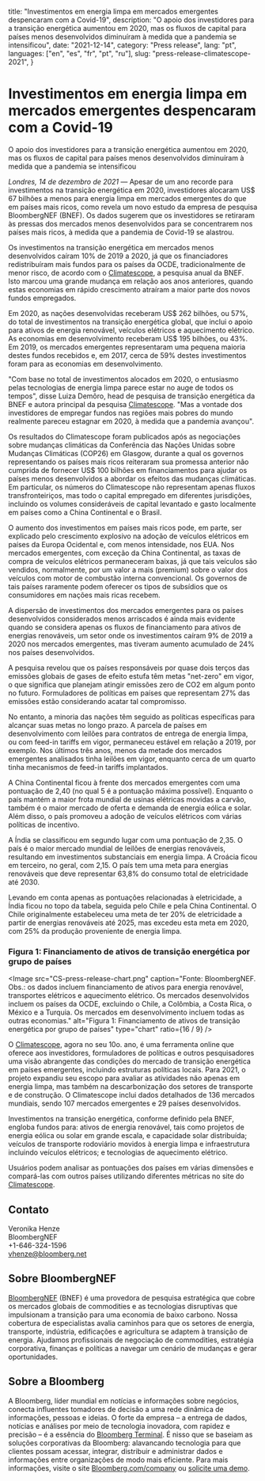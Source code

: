   title:
    "Investimentos em energia limpa em mercados emergentes despencaram com a Covid-19",
  description:
    "O apoio dos investidores para a transição energética aumentou em 2020, mas os fluxos de capital para países menos desenvolvidos diminuíram à medida que a pandemia se intensificou",
  date: "2021-12-14",
  category: "Press release",
  lang: "pt",
  languages: ["en", "es", "fr", "pt", "ru"],
  slug: "press-release-climatescope-2021",
}



# Investimentos em energia limpa em mercados emergentes despencaram com a Covid-19

O apoio dos investidores para a transição energética aumentou em 2020, mas os fluxos de capital para países menos desenvolvidos diminuíram à medida que a pandemia se intensificou

_Londres, 14 de dezembro de 2021_ — Apesar de um ano recorde para investimentos na transição energética em 2020, investidores alocaram US$ 67 bilhões a menos para energia limpa em mercados emergentes do que em países mais ricos, como revela um novo estudo da empresa de pesquisa BloombergNEF (BNEF). Os dados sugerem que os investidores se retiraram às pressas dos mercados menos desenvolvidos para se concentrarem nos países mais ricos, à medida que a pandemia de Covid-19 se alastrou.

Os investimentos na transição energética em mercados menos desenvolvidos caíram 10% de 2019 a 2020, já que os financiadores redistribuíram mais fundos para os países da OCDE, tradicionalmente de menor risco, de acordo com o [Climatescope](https://www.global-climatescope.org/), a pesquisa anual da BNEF. Isto marcou uma grande mudança em relação aos anos anteriores, quando estas economias em rápido crescimento atraíram a maior parte dos novos fundos empregados.

Em 2020, as nações desenvolvidas receberam US$ 262 bilhões, ou 57%, do total de investimentos na transição energética global, que inclui o apoio para ativos de energia renovável, veículos elétricos e aquecimento elétrico. As economias em desenvolvimento receberam US$ 195 bilhões, ou 43%. Em 2019, os mercados emergentes representaram uma pequena maioria destes fundos recebidos e, em 2017, cerca de 59% destes investimentos foram para as economias em desenvolvimento.

"Com base no total de investimentos alocados em 2020, o entusiasmo pelas tecnologias de energia limpa parece estar no auge de todos os tempos", disse Luiza Demôro, head de pesquisa de transição energética da BNEF e autora principal da pesquisa [Climatescope](https://www.global-climatescope.org/). "Mas a vontade dos investidores de empregar fundos nas regiões mais pobres do mundo realmente pareceu estagnar em 2020, à medida que a pandemia avançou".

Os resultados do Climatescope foram publicados após as negociações sobre mudanças climáticas da Conferência das Nações Unidas sobre Mudanças Climáticas (COP26) em Glasgow, durante a qual os governos representando os países mais ricos reiteraram sua promessa anterior não cumprida de fornecer US$ 100 bilhões em financiamentos para ajudar os países menos desenvolvidos a abordar os efeitos das mudanças climáticas. Em particular, os números do Climatescope não representam apenas fluxos transfronteiriços, mas todo o capital empregado em diferentes jurisdições, incluindo os volumes consideráveis de capital levantado e gasto localmente em países como a China Continental e o Brasil.

O aumento dos investimentos em países mais ricos pode, em parte, ser explicado pelo crescimento explosivo na adoção de veículos elétricos em países da Europa Ocidental e, com menos intensidade, nos EUA. Nos mercados emergentes, com exceção da China Continental, as taxas de compra de veículos elétricos permaneceram baixas, já que tais veículos são vendidos, normalmente, por um valor a mais (premium) sobre o valor dos veículos com motor de combustão interna convencional. Os governos de tais países raramente podem oferecer os tipos de subsídios que os consumidores em nações mais ricas recebem.

A dispersão de investimentos dos mercados emergentes para os países desenvolvidos considerados menos arriscados é ainda mais evidente quando se considera apenas os fluxos de financiamento para ativos de energias renováveis, um setor onde os investimentos caíram 9% de 2019 a 2020 nos mercados emergentes, mas tiveram aumento acumulado de 24% nos países desenvolvidos.

A pesquisa revelou que os países responsáveis por quase dois terços das emissões globais de gases de efeito estufa têm metas "net-zero" em vigor, o que significa que planejam atingir emissões zero de CO2 em algum ponto no futuro. Formuladores de políticas em países que representam 27% das emissões estão considerando acatar tal compromisso.

No entanto, a minoria das nações têm seguido as políticas específicas para alcançar suas metas no longo prazo. A parcela de países em desenvolvimento com leilões para contratos de entrega de energia limpa, ou com feed-in tariffs em vigor, permaneceu estável em relação a 2019, por exemplo. Nos últimos três anos, menos da metade dos mercados emergentes analisados tinha leilões em vigor, enquanto cerca de um quarto tinha mecanismos de feed-in tariffs implantados.

A China Continental ficou à frente dos mercados emergentes com uma pontuação de 2,40 (no qual 5 é a pontuação máxima possível). Enquanto o país mantém a maior frota mundial de usinas elétricas movidas a carvão, também é o maior mercado de oferta e demanda de energia eólica e solar. Além disso, o país promoveu a adoção de veículos elétricos com várias políticas de incentivo.

A Índia se classificou em segundo lugar com uma pontuação de 2,35. O país é o maior mercado mundial de leilões de energias renováveis, resultando em investimentos substanciais em energia limpa. A Croácia ficou em terceiro, no geral, com 2,15. O país tem uma meta para energias renováveis que deve representar 63,8% do consumo total de eletricidade até 2030.

Levando em conta apenas as pontuações relacionadas à eletricidade, a Índia ficou no topo da tabela, seguida pelo Chile e pela China Continental. O Chile originalmente estabeleceu uma meta de ter 20% de eletricidade a partir de energias renováveis até 2025, mas excedeu esta meta em 2020, com 25% da produção proveniente de energia limpa.

### Figura 1: Financiamento de ativos de transição energética por grupo de países

<Image
  src="CS-press-release-chart.png"
  caption="Fonte: BloombergNEF. Obs.: os dados incluem financiamento de ativos para energia renovável, transportes elétricos e aquecimento elétrico. Os mercados desenvolvidos incluem os países da OCDE, excluindo o Chile, a Colômbia, a Costa Rica, o México e a Turquia. Os mercados em desenvolvimento incluem todas as outras economias."
  alt="Figura 1: Financiamento de ativos de transição energética por grupo de países"
  type="chart"
  ratio={16 / 9}
/>

O [Climatescope](https://www.global-climatescope.org/), agora no seu 10o. ano, é uma ferramenta online que oferece aos investidores, formuladores de políticas e outros pesquisadores uma visão abrangente das condições do mercado de transição energética em países emergentes, incluindo estruturas políticas locais. Para 2021, o projeto expandiu seu escopo para avaliar as atividades não apenas em energia limpa, mas também na descarbonização dos setores de transporte e de construção. O Climatescope inclui dados detalhados de 136 mercados mundiais, sendo 107 mercados emergentes e 29 países desenvolvidos.

Investimentos na transição energética, conforme definido pela BNEF, engloba fundos para: ativos de energia renovável, tais como projetos de energia eólica ou solar em grande escala, e capacidade solar distribuída; veículos de transporte rodoviário movidos à energia limpa e infraestrutura incluindo veículos elétricos; e tecnologias de aquecimento elétrico.

Usuários podem analisar as pontuações dos países em várias dimensões e compará-las com outros países utilizando diferentes métricas no site do [Climatescope](https://www.global-climatescope.org/).

## Contato

Veronika Henze <br />
BloombergNEF <br />
+1-646-324-1596 <br />
[vhenze@bloomberg.net](mailto:vhenze@bloomberg.net)

## Sobre BloombergNEF

[BloombergNEF](https://about.bnef.com/) (BNEF) é uma provedora de pesquisa estratégica que cobre os mercados globais de commodities e as tecnologias disruptivas que impulsionam a transição para uma economia de baixo carbono. Nossa cobertura de especialistas avalia caminhos para que os setores de energia, transporte, indústria, edificações e agricultura se adaptem à transição de energia. Ajudamos profissionais de negociação de commodities, estratégia corporativa, finanças e políticas a navegar um cenário de mudanças e gerar oportunidades.

## Sobre a Bloomberg

A Bloomberg, líder mundial em notícias e informações sobre negócios, conecta influentes tomadores de decisão a uma rede dinâmica de informações, pessoas e ideias. O forte da empresa – a entrega de dados, notícias e análises por meio de tecnologia inovadora, com rapidez e precisão – é a essência do [Bloomberg Terminal](https://www.bloomberg.com/professional/). É nisso que se baseiam as soluções corporativas da Bloomberg: alavancando tecnologia para que clientes possam acessar, integrar, distribuir e administrar dados e informações entre organizações de modo mais eficiente. Para mais informações, visite o site [Bloomberg.com/company](https://www.bloomberg.com/company) ou [solicite uma demo](https://www.bloomberg.com/professional/request-demo/?utm_source=bbg-pr&bbgsum=dg-ws-core-pr).

